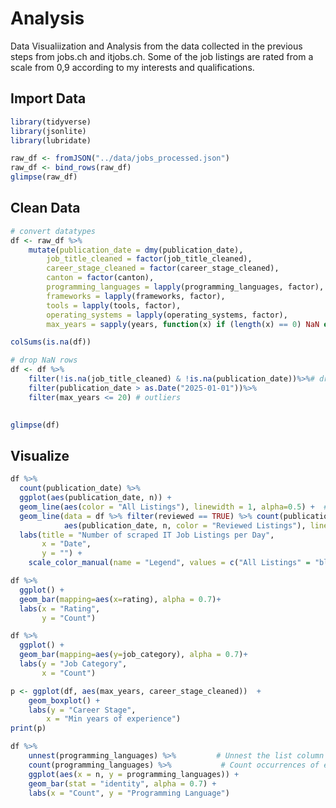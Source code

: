 # Analysis
Data Visualiization and Analysis from the data collected in the previous steps from jobs.ch and itjobs.ch. 
Some of the job listings are rated from a scale from 0,9 according to my interests and qualifications.

## Import Data
```r
library(tidyverse)
library(jsonlite)
library(lubridate)
```
```r

raw_df <- fromJSON("../data/jobs_processed.json")
raw_df <- bind_rows(raw_df)
glimpse(raw_df)

```

## Clean Data
```r
# convert datatypes
df <- raw_df %>%
    mutate(publication_date = dmy(publication_date), 
        job_title_cleaned = factor(job_title_cleaned),
        career_stage_cleaned = factor(career_stage_cleaned),
        canton = factor(canton),
        programming_languages = lapply(programming_languages, factor),
        frameworks = lapply(frameworks, factor),
        tools = lapply(tools, factor),
        operating_systems = lapply(operating_systems, factor),
        max_years = sapply(years, function(x) if (length(x) == 0) NaN else max(as.numeric(x), na.rm = TRUE))) # get min number of years, and replace nan with 0

colSums(is.na(df))

```
```r
# drop NaN rows
df <- df %>%
    filter(!is.na(job_title_cleaned) & !is.na(publication_date))%>%# drop rows with no cleaned job title, since they are probably no IT related jobs 
    filter(publication_date > as.Date("2025-01-01"))%>%
    filter(max_years <= 20) # outliers

    
glimpse(df)
```


## Visualize
```r
df %>%
  count(publication_date) %>%
  ggplot(aes(publication_date, n)) +
  geom_line(aes(color = "All Listings"), linewidth = 1, alpha=0.5) +  # Line for all listings
  geom_line(data = df %>% filter(reviewed == TRUE) %>% count(publication_date), 
            aes(publication_date, n, color = "Reviewed Listings"), linewidth = 1, alpha=0.5) +  # Line for reviewed listings
  labs(title = "Number of scraped IT Job Listings per Day",
       x = "Date",
       y = "") +
    scale_color_manual(name = "Legend", values = c("All Listings" = "blue", "Reviewed Listings" = "red"))

```
```r
df %>%
  ggplot() +
  geom_bar(mapping=aes(x=rating), alpha = 0.7)+
  labs(x = "Rating",
       y = "Count") 

```
```r
df %>%
  ggplot() +
  geom_bar(mapping=aes(y=job_category), alpha = 0.7)+
  labs(y = "Job Category",
       x = "Count") 

```
```r
p <- ggplot(df, aes(max_years, career_stage_cleaned))  +
    geom_boxplot() +
    labs(y = "Career Stage",
        x = "Min years of experience") 
print(p)
```

```r
df %>%
    unnest(programming_languages) %>%         # Unnest the list column
    count(programming_languages) %>%           # Count occurrences of each language
    ggplot(aes(x = n, y = programming_languages)) +  
    geom_bar(stat = "identity", alpha = 0.7) +
    labs(x = "Count", y = "Programming Language")

```

